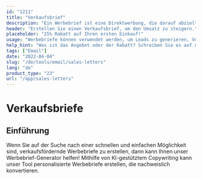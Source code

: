 ```yaml
---
id: "1211"
title: "Verkaufsbrief"
description: "Ein Werbebrief ist eine Direktwerbung, die darauf abzielt, Verkäufe zu generieren. Es handelt sich um einen Brief, der an potenzielle Kunden oder Klienten geschickt wird und in der Regel ein spezielles Angebot oder einen Rabatt enthält. Werbebriefe können verwendet werden, um Leads zu generieren, Verkäufe abzuschließen oder Markenbewusstsein zu schaffen."
header: "Erstellen Sie einen Verkaufsbrief, um den Umsatz zu steigern."
placeholder: "25% Rabatt auf Ihren ersten Einkauf!"
usage: "Werbebriefe können verwendet werden, um Leads zu generieren, Verkäufe abzuschließen oder Markenbewusstsein zu schaffen."
help_hint: "Was ist das Angebot oder der Rabatt? Schreiben Sie es auf und wir machen daraus einen Werbebrief."
tags: ["Email"]
date: "2022-04-04"
slug: "/de/tools/email/sales-letters"
lang: "de"
product_type: "23"
url: "/app/sales-letters"
---
```


# Verkaufsbriefe

## Einführung

Wenn Sie auf der Suche nach einer schnellen und einfachen Möglichkeit sind, verkaufsfördernde Werbebriefe zu erstellen, dann kann Ihnen unser Werbebrief-Generator helfen! Mithilfe von KI-gestütztem Copywriting kann unser Tool personalisierte Werbebriefe erstellen, die nachweislich konvertieren.
